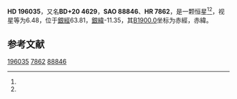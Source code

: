 {{Starbox begin
| name = HD 196035
}}
{{Starbox observe
| epoch = [[J2000.0|J2000.0]]
| constell = {{星座名待查}}<ref name=SIMBAD>{{cite web
 | url=http://simbad.u-strasbg.fr/simbad/sim-id?Ident=HR+7862
 | title=Pulsating variable Star
 | publisher=Centre de Données astronomiques de Strasbourg
 | work=SIMBAD
 | accessdate=2012-07-13
 | archive-date=2016-03-17
 | archive-url=https://web.archive.org/web/20160317023115/http://simbad.u-strasbg.fr/simbad/sim-id?Ident=HR+7862
 | dead-url=no
 }}</ref><ref name=DATA>{{cite web
 | url=http://vizier.u-strasbg.fr/viz-bin/VizieR-5?-out.add=.&-source=5050&-corr=PK=HR&-out.max=9999&HR=7862
 | title=VizieR Detailed Page
 | accessdate=2012-07-13
 | archive-date=2016-03-04
 | archive-url=https://web.archive.org/web/20160304142753/http://vizier.u-strasbg.fr/viz-bin/VizieR-5?-out.add=.&-source=5050&-corr=PK=HR&-out.max=9999&HR=7862
 | dead-url=no
 }}</ref>
| 星官 = 
| ra = {{RA|20|34|10}}<ref name=SIMBAD /><ref name=DATA />
| dec = {{DEC|+20|59|7}}<ref name=SIMBAD /><ref name=DATA />
| appmag_v = 6.48<ref name=SIMBAD /><ref name=DATA />
}}
{{Starbox character
| class = B3IV<ref name=SIMBAD /><ref name=DATA />
| b-v = -0.14<ref name=SIMBAD /><ref name=DATA />
| u-b = -0.66<ref name=SIMBAD /><ref name=DATA />
| r-i = <ref name=SIMBAD /><ref name=DATA />
| variable = 
}}
{{Starbox astrometry
| radial_v = -0.66
| prop_mo_ra = 3
| parallax = 
| p_error = 
}}
{{Starbox catalog
| names =BD+20 4629，[[SAO星表|SAO]] 88846，[[HD星表|HD]] 196035，[[HR星表|HR]] 7862}}
{{Starbox reference |Simbad=HR+7862}}
{{Starbox end}}

'''HD 196035'''，又名'''BD+20 4629'''，'''SAO 88846'''、'''HR 7862'''，是一颗恒星<ref name=SIMBAD /><ref name=DATA />，视星等为6.48，位于[[銀道座標系|銀經]]63.81，[[銀道座標系|銀緯]]-11.35，其[[B1900.0|B1900.0]]坐标为赤經{{RA|20|29|42.5}}，赤緯{{DEC|+20|-11.35|33}}。

== 参考文献 ==
{{reflist}}

{{star-stub}}

[[Category:HD和HDE天體|196035]]
[[Category:HR天體|7862]]
[[Category:SAO天體|88846]]
